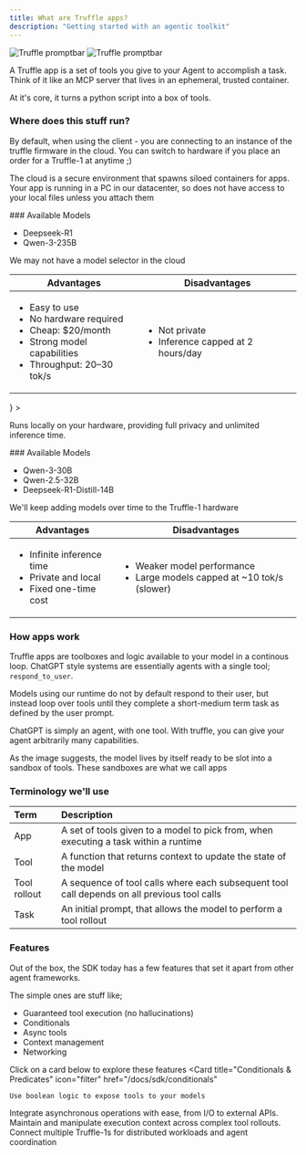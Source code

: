 ```yaml
---
title: What are Truffle apps?
description: "Getting started with an agentic toolkit"
---
```


<img
  className="block dark:hidden"
  src="/images/promptbar.png"
  alt="Truffle promptbar"
/>
<img
  className="hidden dark:block"
  src="/images/promptbar.png"
  alt="Truffle promptbar"
/>



A Truffle app is a set of tools you give to your Agent to accomplish a task. 
Think of it like an MCP server that lives in an ephemeral, trusted container.

At it's core, it turns a python script into a box of tools.

### Where does this stuff run?
By default, when using the client - you are connecting to an instance of the truffle firmware in the cloud. You can switch to hardware if you place an order for a Truffle-1 at anytime ;)
<Tabs>
  <Tab title="Cloud" icon="cloud">
    <p>The cloud is a secure environment that spawns siloed containers for apps. Your app is running in a PC in our datacenter, so does not have access to your local files unless you attach them</p>
    ### Available Models
    <ul>
      <li>Deepseek-R1</li>
      <li>Qwen-3-235B</li>
    </ul>
    <Warning>We may not have a model selector in the cloud</Warning>
    <table>
      <thead>
        <tr>
          <th>Advantages</th>
          <th>Disadvantages</th>
        </tr>
      </thead>
      <tbody>
        <tr>
          <td>
            <ul>
              <li>Easy to use</li>
              <li>No hardware required</li>
              <li>Cheap: $20/month</li>
              <li>Strong model capabilities</li>
              <li>Throughput: 20–30 tok/s</li>
            </ul>
          </td>
          <td>
            <ul>
              <li>Not private</li>
              <li>Inference capped at 2 hours/day</li>
            </ul>
          </td>
        </tr>
      </tbody>
    </table>
    
  </Tab>
  <Tab
    title="Truffle-1"
    icon={<img src="/images/truffle.png" alt="Truffle icon" className="inline w-4 h-4" />}
  >
    <p>Runs locally on your hardware, providing full privacy and unlimited inference time.</p>
    ### Available Models
    <ul>
      <li>Qwen-3-30B</li>
      <li>Qwen-2.5-32B</li>
      <li>Deepseek-R1-Distill-14B</li>
    </ul>
    <Tip>We'll keep adding models over time to the Truffle-1 hardware</Tip>
    <table>
      <thead>
        <tr>
          <th>Advantages</th>
          <th>Disadvantages</th>
        </tr>
      </thead>
      <tbody>
        <tr>
          <td>
            <ul>
              <li>Infinite inference time</li>
              <li>Private and local</li>
              <li>Fixed one-time cost</li>
            </ul>
          </td>
          <td>
            <ul>
              <li>Weaker model performance</li>
              <li>Large models capped at ~10 tok/s (slower)</li>
            </ul>
          </td>
        </tr>
      </tbody>
    </table>
  </Tab>
</Tabs>

### How apps work
Truffle apps are toolboxes and logic available to your model in a continous loop. ChatGPT style systems are essentially agents with a single tool; `respond_to_user`.

Models using our runtime do not by default respond to their user, but instead loop over tools until they complete a short-medium term task as defined by the user prompt.

ChatGPT is simply an agent, with one tool. 
With truffle, you can give your agent arbitrarily many capabilities.

<Card title="App Selector" img="/images/appselector.png">
  As the image suggests, the model lives by itself ready to be slot into a sandbox of tools. 
  These sandboxes are what we call apps
</Card>

### Terminology we'll use

| Term           | Description                                                                 |
| :------------- | :-------------------------------------------------------------------------- |
| App            | A set of tools given to a model to pick from, when executing a task within a runtime |
| Tool           | A function that returns context to update the state of the model            |
| Tool rollout   | A sequence of tool calls where each subsequent tool call depends on all previous tool calls |
| Task           | An initial prompt, that allows the model to perform a tool rollout          |


### Features
Out of the box, the SDK today has a few features that set it apart from other agent frameworks. 

The simple ones are stuff like;
- Guaranteed tool execution (no hallucinations)
- Conditionals
- Async tools
- Context management
- Networking

Click on a card below to explore these features 
<CardGroup cols={2}>
  <Card
    title="Conditionals & Predicates"
    icon="filter"
    href="/docs/sdk/conditionals"
  >
    Use boolean logic to expose tools to your models
  </Card>
  <Card
    title="Async Tools"
    icon="bolt"
    href="/docs/sdk/async-tools"
  >
    Integrate asynchronous operations with ease, from I/O to external APIs.
  </Card>
  <Card
    title="Context Usage & Management"
    icon="memory"
    href="/docs/sdk/context-management"
  >
    Maintain and manipulate execution context across complex tool rollouts.
  </Card>
  <Card
    title="Networking with Truffle-1"
    icon="network-wired"
    href="/docs/sdk/networking"
  >
    Connect multiple Truffle-1s for distributed workloads and agent coordination
  </Card>
</CardGroup>
